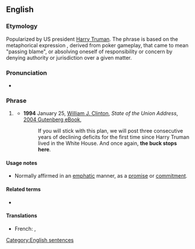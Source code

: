 ==English==
{{wikipedia}}

===Etymology===
Popularized by US president [[w:Harry S. Truman|Harry Truman]]. The phrase is based on the metaphorical expression {{m|en|pass the buck|passing the buck}}, derived from poker gameplay, that came to mean "passing blame", or absolving oneself of responsibility or concern by denying authority or jurisdiction over a given matter.

===Pronunciation===
* {{audio|En-au-the buck stops here.ogg|Audio (AU)|lang=en}}

===Phrase===
{{head|en|phrase}}

# {{lb|en|idiomatic}} {{non-gloss definition|A statement that no [[excuse]]s will be made, that the speaker is going to take [[direct]] [[responsibility]] for matters, rather than pass the responsibility to higher authorities.}}
#* '''1994''' January 25, [[w:Bill Clinton|William J. Clinton]], ''State of the Union Address'', [http://www.gutenberg.org/dirs/etext04/sucli11.txt 2004 Gutenberg eBook],
#*: If you will stick with this plan, we will post three consecutive years of declining deficits for the first time since Harry Truman lived in the White House. And once again, '''the buck stops here'''.

====Usage notes====
* Normally affirmed in an [[emphatic]] manner, as a [[promise]] or [[commitment]].

====Related terms====
* {{l|en|pass the buck}}

====Translations====
{{trans-top|''statement that no excuses will be made, that the speaker is going to take direct responsibility for matters, rather than pass the responsibility to higher authorities''}}
* French: {{t|fr|la responsabilité commence ici}}, {{t|fr|c'est ici que ça s'arrête}}
{{trans-mid}}
{{trans-bottom}}

[[Category:English sentences]]